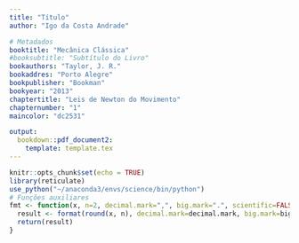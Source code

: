 ```yaml
---
title: "Título"
author: "Igo da Costa Andrade"

# Metadados
booktitle: "Mecânica Clássica"
#booksubtitle: "Subtítulo do Livro"
bookauthors: "Taylor, J. R."
bookaddres: "Porto Alegre"
bookpublisher: "Bookman"
bookyear: "2013"
chaptertitle: "Leis de Newton do Movimento"
chapternumber: "1"
maincolor: "dc2531"

output: 
  bookdown::pdf_document2:
    template: template.tex
---
```


```r
knitr::opts_chunk$set(echo = TRUE)
library(reticulate)
use_python("~/anaconda3/envs/science/bin/python")
# Funções auxiliares
fmt <- function(x, n=2, decimal.mark=",", big.mark=".", scientific=FALSE) {
  result <- format(round(x, n), decimal.mark=decimal.mark, big.mark=big.mark, scientific=scientific)
  return(result)
}
```

\section*{PROBLEMAS}

\subsection*{Seção 1.2 Espaço e Tempo}

\begin{enumerate}
  \item Dados dois vetores $\vet{v} = \ux + \uy$ e $\vet{c} = \ux + \uz$, determine $\vet{b} + \vet{c}$, $5\vet{b} + 2\vet{c}$, $\vet{b} \cdot \vet{c}$ e $\vet{b} \times \vet{c}$.\\
  \iniSol
    \begin{small}
    \begin{align*}
      \vet{b} + \vet{c} &= (\ux + \uy) + (\ux + \uz) = \ux + \uy  + \ux + \uz = 2\ux + \uy + \uz\\
      5\vet{b} + 2\vet{c} &= 5 (\ux + \uy) + 2(\ux + \uz) = 5\ux + 5\uy + 2\ux + 2\uz = 7\ux + 5\uy + 2\uz\\
      \vet{b} \cdot \vet{c} &= (\ux + \uy) \cdot (\ux + \uz) = \ux \cdot \ux + \ux \cdot \uz + \uy \cdot \ux + \uy \cdot \uz = 1 + 0 + 0 + 0 = 1\\
      \vet{b} \times \vet{c} &= 
      \begin{vmatrix}
        \ux & \uy & \uz\\
        1 & 1 & 0\\
        1 & 0 & 1
      \end{vmatrix} = 
      \ux \begin{vmatrix}
        1 & 0\\
        0 & 1
      \end{vmatrix} -
      \uy \begin{vmatrix}
        1 & 0\\
        1 & 1
      \end{vmatrix} + 
      \uz \begin{vmatrix}
        1 & 1\\
        1 & 0
      \end{vmatrix}
      \\
      &= \ux (1 \cdot 1 - 0 \cdot 0) - \uy (1 \cdot 1 - 1 \cdot 0) + \uz (1 \cdot 0 - 1 \cdot 1) = \ux - \uy - \uz
    \end{align*}
    \end{small}
  \fimSol
  %%%%
  \item Dois vetores são dados como $\vet{b} = (1,2,3)$ e $\vet{c} = (3, 2, 1)$. (Lembre-se de que essas declarações são uma forma compacta de fornacer as componentes dos vetores.) Determine $\vet{b} + \vet{c}$, $5\vet{b} + 2\vet{c}$, $\vet{b} \cdot \vet{c}$ e $\vet{b} \times \vet{c}$.\\
  \iniSol
    \begin{small}
    \begin{align*}
      \vet{b} + \vet{c} &= (1+3, 2+2, 3+1) = (4, 4, 4) = 2\ux + 4\uy + 4\uz\\
      5\vet{b} + 2\vet{c} &= (5\cdot 1+ 2 \cdot 3, 5\cdot 2+ 2 \cdot 2, 5\cdot 3+ 2 \cdot 1) = (5+6, 10+4, 15+2) = (11, 14,17) = 11\ux + 14\uy + 17\uz\\
      \vet{b} \cdot \vet{c} &= 1 \cdot 3 + 2 \cdot 2 + 3 \cdot 1 = 3 + 4 + 3 = 10\\
      \vet{b} \times \vet{c} &= 
      \begin{vmatrix}
        \ux & \uy & \uz\\
        1 & 2 & 3\\
        3 & 2 & 1
      \end{vmatrix}
      = \ux \begin{vmatrix}
      2 & 3\\
      2 & 1
      \end{vmatrix}
      - \uy \begin{vmatrix}
        1 & 3\\
        3 & 1
      \end{vmatrix}
      + \uz \begin{vmatrix}
        1 & 2\\
        3 & 2
      \end{vmatrix}
      \\ &= \ux (2 \cdot 1 - 2 \cdot 3) - \uy (1 \cdot 1 - 3 \cdot 3) + \uz (1 \cdot 2 - 3 \cdot 2) = -4\ux + 8\uy -4\uz
    \end{align*}
    \end{small}
  \fimSol
  %%%%
  \item Aplicando o teorema de Pitágorás (a versão comum bidimensional) duas vezes, mostre que o comprimento $r$ de um vetor tridimensional $\vet{r} = (x, y,z)$ satisaz $r^2 = x^2 + y^2 + z^2$.\\
  \iniSol
    \begin{figure}[H]
      \centering
      \tdplotsetmaincoords{75}{125}
      \begin{tikzpicture}[tdplot_main_coords]
        \draw[-latex] (0,0,0) -- (5, 0, 0) node[above] {$x$}; 
        \draw[-latex] (0,0,0) -- (0, 5, 0) node[above] {$y$};
        \draw[-latex] (0,0,0) -- (0, 0, 5) node[above] {$z$};
        \draw[-latex, thick] (0,0,0) -- (2, 4, 3) node [above] {$\vet{r}$} node[right] {$P$};
        \draw[dashed] (2, 0, 0) node[above] {$x$} node[below] {$A$}-- (2, 4, 0) node[below] {$P^\prime$} -- (0, 4, 0) node[below] {$B$} node[above] {$y$};
        \draw[dashed] (0, 0, 0) node[left, xshift=-5pt] {$O$} -- (2, 4, 0) -- (2, 4, 3) -- (0, 0, 3) node[left] {$z$};
        \draw (2, 0, 0) -- ++(-0.4, 0, 0) -- ++(0, 0.4, 0) -- ++(0.4, 0, 0);
        \filldraw (2, 0, 0) ++ (-0.2, 0.2, 0) circle (0.8pt);
        \draw (2, 4, 0.4) -- ++ (-0.2, -0.4, 0) -- ++(0, 0, -0.4);
        \filldraw (2, 4, 0)  ++ (-0.1, -0.2, 0.2) circle (0.5pt);
      \end{tikzpicture}
    \end{figure}
    Conforme figura acima, consideremos o vetor $\vet{r} = (x, y, z)$ localizado no ponto $P$, tal que sua projeção ortogonal no plano $xy$ é ponto $P^\prime = (x,y, 0)$. 
    %%
    No plano $xy$, tomamos o triângulo $OAP^\prime$, retângulo no ponto $A = (x, 0, 0)$ e apliquemos o teorema de Pitágoras:
    \begin{equation}
      \overline{OP^\prime}^2 = \overline{OA}^2 + \overline{AP^\prime}^2  = x^2 + y^2. \label{eq:1.3.1}
    \end{equation}
    %%
    EM seguida, consideremos o triânguloa $OP^\prime P$, reto em $P^\prime$ e apliquemos o teorema de Pitágoras:
    \begin{align}
      \overline{OP}^2 = \overline{OP^\prime}^2 + \overline{P^\prime P}^2 \Rightarrow \overline{OP}^2 = \overline{OP^\prime}^2 + z^2 \nonumber \\
      \Rightarrow r^2 = \overline{OP^\prime}^2 + z^2 \label{eq:1.3.2}
    \end{align}
    Substituindo $\overline{OP^\prime}^2$ de (\ref{eq:1.3.1}) em (\ref{eq:1.3.2}), obtemos:
    $$
    r^2 = x^2 +y^2 + z^2.
    $$
  \fimSol
  %%%%
  \item Um dos muitos usos do produto escalar é na determinação do ângulo entre dois vetores dados. Determine o ângulo entre os vetores $\vet{b} = (1,2,4)$ e $\vet{c} = (4,2,1)$ através do cálculo do produto escalar entre eles.\\
  \iniSol
```r
n <- 51
p <- seq(from=0, to=1, length=n)
b <- c(1,2,4); c <- c(4,2,1)
b_uni <- b/sqrt(sum(b^2)); c_uni <- c/sqrt(sum(c^2))

arc <- "\\draw[fill=gray, fill opacity=0.4]  (0,0,0)"

for (i in 1:n) {
  a <- p[i]*b_uni + (1-p[i])*c_uni
  a <- 1.5*a/sqrt(sum(a^2))
  arc = sprintf("%s -- (%.2f, %.2f, %.2f)", arc, a[1], a[2], a[3])
}
arc <- sprintf("%s -- (0,0,0) --  cycle;", arc)
a <- 0.5*(b_uni+c_uni)
theta <- (180/pi) * acos(sum(b*c)/( sqrt(sum(b^2)) * sqrt(sum(c^2)))) 
arc <- sprintf("%s\\node[right, xshift=5pt] at (%.2f, %.2f, %.2f) {$ %s ^\\circ$};", arc, a[1], a[2], a[3], fmt(theta, n=1))
```
    \begin{align*}
      \vet{b} \cdot \vet{c} = b c \cos{\theta} &\Rightarrow \cos{\theta} = \dfrac{\vet{b} \cdot \vet{c}}{bc} = \dfrac{1 \cdot 4 + 2 \cdot 2 + 4 \cdot 1}{\sqrt{1^2 + 2^2 + 4^2} \sqrt{4^2 + 2^2 + 1^2}}\\
      &\Rightarrow \cos{\theta} = \dfrac{`r sum(b*c)`}{\sqrt{`r sum(b^2)`} \sqrt{`r sum(c^2)`}} = \dfrac{`r sum(b*c)`}{`r sum(b^2)`} = \dfrac{`r sum(b*c)/3`}{`r sqrt(sum(b^2)) * sqrt(sum(c^2))/3`}\\
      &\Rightarrow \theta = \arccos{\left(\dfrac{`r sum(b*c)/3`}{`r sqrt(sum(b^2)) * sqrt(sum(c^2))/3`}\right)} = `r fmt(theta, n=1)`^\circ
    \end{align*}
    %%%%
    \begin{figure}[H]
      \centering
      \tdplotsetmaincoords{60}{105}
      \begin{tikzpicture}[tdplot_main_coords]
        \draw[-latex] (0,0,0) -- (5, 0, 0) node[left] {$x$}; 
        \draw[-latex] (0,0,0) -- (0, 5, 0) node[above] {$y$};
        \draw[-latex] (0,0,0) -- (0, 0, 5) node[above] {$z$};
        \draw[-latex, thick, red] (0,0,0) -- (1, 2, 4) node [right] {$\vet{b}$};
        \draw[-latex, thick, blue] (0,0,0) -- (4, 2, 1) node [right] {$\vet{c}$};
        \draw[dashed, red] (1, 0, 0) node[left, black] {$1$} -- (1, 2, 0) -- (0, 2, 0) node[above, black] {$2$} (1, 2, 0) -- (1, 2, 4) -- (0, 0, 4) node[left, black] {$4$} (0,0,0) -- (1,2,0);
        \draw[dashed, blue] (4, 0, 0) node[left, black] {$4$} -- (4, 2, 0) -- (0, 2, 0) (4, 2, 0) -- (4,2, 1) -- (0, 0, 1) node[left, black] {$1$} (0,0,0) -- (4, 2, 0);
        `r arc`
      \end{tikzpicture}
    \end{figure}
  \fimSol
  %%%%
  \item Determine o ângulo entre a diagonal do corpo de um cubo e qualquer das diagonais de suas faces. [\textit{Sugestão}: escolha um cubo de lado 1 e com um dos vértices em $O$ e o vértice oposto $(1,1,1)$. Escreva o vetor que representa uma diagonal do corpo e o outro que represente a diagonal de uma face, e então determine o ângulo entre elas conforme o Problema 1.4.]\\
  \iniSol
```r
u <- c(1,1,1)
v <- c(1,1,0)
theta <- (180/pi) * acos(sum(u*v) / (sqrt(sum(u*u) * sum(v*v))))
u_uni <- u/sqrt(sum(u^2))
v_uni <- v/sqrt(sum(v^2))
n <- 51
p <- seq(from=0, to=1, length=n)
arc <- "\\draw[fill=gray, fill opacity=0.4] (0,0,0) "
for (i in 1:n) {
  a <- 1.5*(p[i]*u_uni + (1-p[i])*v_uni)
  arc <- sprintf("%s -- (%.4f, %.4f, %.4f)", arc, a[1], a[2], a[3])
}
a <- 1.5 * (0.5 * (u_uni+v_uni))
arc <- sprintf("%s -- cycle;\\node[below, xshift=25pt, yshift=-12pt, rotate=-10] at (%.4f, %.4f, %.4f) {$\\theta = %s^\\circ$};", arc, a[1], a[2], a[2], fmt(theta, n=1))
```
  Sem perda de generalizade, consideremos os vetores $\vet{u} = (1,1,1)$ e $\vet{v} = (1,1,0)$, tais que:
  \begin{align*}
    \begin{cases}
      u = |\vet{u}| = \sqrt{`r knitr::combine_words(u, before="", after="^2", and="", sep="+")`} = \sqrt{`r sum(u)`}\\
      v = |\vet{v}| = \sqrt{`r knitr::combine_words(v, before="", after="^2", and="", sep="+")`} = \sqrt{`r sum(v)`}
    \end{cases}
  \end{align*}
  Então,
  \begin{align*}
    \vet{u} \cdot \vet{v} = u v \cos{\theta} &\Rightarrow \cos{\theta} = \dfrac{\vet{u} \cdot \vet{v}}{u v} = \dfrac{`r knitr::combine_words(paste(u, v, sep=" \\cdot "), sep=" + ", and="")`}{\sqrt{`r sum(u)`} \cdot \sqrt{`r sum(v)`}}\\
    &\Rightarrow \cos{\theta} = \dfrac{`r sum(u*v)`}{\sqrt{`r sum(u) * sum(v)`}} = \dfrac{`r sum(u*v)` \sqrt{`r sum(u) * sum(v)`} }{`r sum(u) * sum(v)`}\\
    &\Rightarrow \theta = \arccos{\left(\dfrac{`r sum(u*v)` \sqrt{`r sum(u) * sum(v)`} }{`r sum(u) * sum(v)`}\right)} = `r fmt(theta, n=1)`^\circ
  \end{align*}
  \begin{figure}[H]
    \centering
    \tdplotsetmaincoords{60}{105}
    \begin{tikzpicture}[tdplot_main_coords]
        \draw[-latex] (0,0,0) -- (5, 0, 0) node[left] {$x$}; 
        \draw[-latex] (0,0,0) -- (0, 5, 0) node[above] {$y$};
        \draw[-latex] (0,0,0) -- (0, 0, 5) node[above] {$z$};
        \draw[dashed] (4, 0, 0) node[left] {$1$} -- (4, 4, 0) -- (0, 4, 0) node[above, xshift=5pt] {$1$};
        \draw[dashed] (4, 0, 4) -- (4,4,4) -- (0, 4, 4) -- (0, 0, 4) node[left] {$1$} -- (4, 0, 4) -- cycle;
        \draw[dashed] (4, 0, 0) -- (4, 0, 4);
        \draw[dashed] (4, 4, 0) -- (4, 4, 4);
        \draw[dashed] (0, 4, 0) -- (0, 4, 4);
        \draw[-latex, thick] (0,0,0) -- (4,4,4) node[midway, above] {$\vet{u}$};
        \draw[-latex, thick] (0,0,0) -- (4,4,0) node[midway, left, xshift=-5pt] {$\vet{v}$};
        `r arc`
    \end{tikzpicture}
  \end{figure}
  \fimSol
\end{enumerate}

